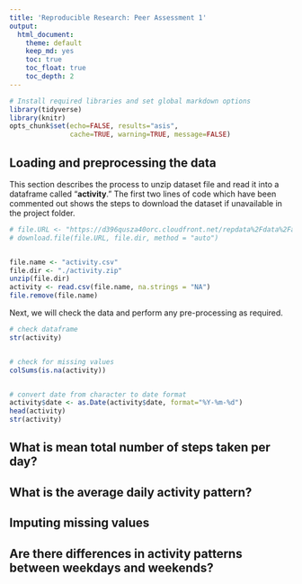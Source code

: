 ```yaml
---
title: 'Reproducible Research: Peer Assessment 1'
output:
  html_document:
    theme: default
    keep_md: yes
    toc: true
    toc_float: true
    toc_depth: 2
---
```


```r
# Install required libraries and set global markdown options
library(tidyverse)
library(knitr)
opts_chunk$set(echo=FALSE, results="asis", 
               cache=TRUE, warning=TRUE, message=FALSE)
```


## Loading and preprocessing the data


This section describes the process to unzip dataset file and read it into a dataframe called "**activity**." The first two lines of code which have been commented out shows the steps to download the dataset if unavailable in the project folder. 


```r
# file.URL <- "https://d396qusza40orc.cloudfront.net/repdata%2Fdata%2Factivity.zip"
# download.file(file.URL, file.dir, method = "auto")


file.name <- "activity.csv"
file.dir <- "./activity.zip"
unzip(file.dir)
activity <- read.csv(file.name, na.strings = "NA")
file.remove(file.name)
```


Next, we will check the data and perform any pre-processing as required.
```r
# check dataframe
str(activity)


# check for missing values
colSums(is.na(activity))


# convert date from character to date format
activity$date <- as.Date(activity$date, format="%Y-%m-%d")
head(activity)
str(activity)
```





## What is mean total number of steps taken per day?





## What is the average daily activity pattern?





## Imputing missing values





## Are there differences in activity patterns between weekdays and weekends?





